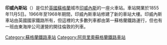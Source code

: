 {{noteTA
|G1=UK Places
}}
{{unreferenced|time=2015-01-11T03:35:08+00:00}}
'''印威內斯站'''（{{lang-en|Inverness railway station}}）是位於[[英國|英國]][[蘇格蘭|蘇格蘭]]城市[[印威內斯|印威內斯]]的一座火車站。車站開業於1855年11月5日。1966年至1968年期間，印威內斯車站修建了新的車站大樓。印威內斯車站由英國國家鐵路所有，但這裡的大多數列車都由第一蘇格蘭鐵路運行，但也有一班由東海岸公司運營的開往倫敦的列車。
{{Commonscat|Inverness railway station|印威內斯站}}

[[Category:蘇格蘭鐵路車站|Category:蘇格蘭鐵路車站]]
[[Category:阿貝里奧蘇格蘭鐵路車站|Category:阿貝里奧蘇格蘭鐵路車站]]